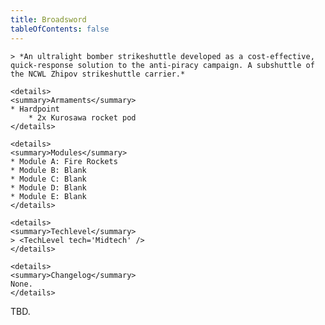 ```yaml
---
title: Broadsword
tableOfContents: false
---
```


<Tabs>

  <TabItem label="Info" icon="information">

    > *An ultralight bomber strikeshuttle developed as a cost-effective, quick-response solution to the anti-piracy campaign. A subshuttle of the NCWL Zhipov strikeshuttle carrier.*

    <details>
    <summary>Armaments</summary>
    * Hardpoint
        * 2x Kurosawa rocket pod
    </details>

    <details>
    <summary>Modules</summary>
    * Module A: Fire Rockets 
    * Module B: Blank
    * Module C: Blank
    * Module D: Blank 
    * Module E: Blank
    </details>

    <details>
    <summary>Techlevel</summary>
    > <TechLevel tech='Midtech' />
    </details>

    <details>
    <summary>Changelog</summary>
    None.
    </details>

  </TabItem>

  <TabItem label="Guide" icon="open-book">
    TBD.
  </TabItem>

</Tabs>